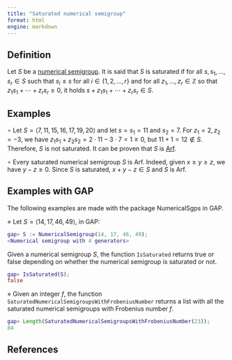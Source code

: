 ```yaml
---
title: "Saturated numerical semigroup"
format: html
engine: markdown
---
```


<!-- Definición de Num. Sem. -->

## Definition

Let $S$ be a [numerical semigroup](../Basic-concepts/Numerical-semigroup.qmd). It is said that $S$ is saturated if for all $s, s_1, \ldots, s_r \in S$ such that $s_i \le s$ for all $i \in \{1, 2, \ldots, r\}$ and for all $z_1, \ldots, z_r \in \mathbb{Z}$ so that $z_1 s_1 + \cdots + z_r s_r \ge 0$, it holds $s + z_1 s_1 + \cdots + z_r s_r \in S$.

## Examples

$\circ$ Let $S = \langle 7, 11, 15, 16, 17, 19, 20 \rangle$ and let $s = s_1 = 11$ and $s_2 = 7$. For $z_1 = 2, z_2 = -3$, we have $z_1 s_1 + z_2 s_2 = 2 \cdot 11 - 3 \cdot 7 = 1 \ge 0$, but $11 + 1 = 12 \not \in S$. Therefore, $S$ is not saturated. It can be proven that $S$ is [Arf](Arf-semigroup.qmd).

$\circ$ Every saturated numerical semigroup $S$ is Arf. Indeed, given $x \ge y \ge z$, we have $y - z \ge 0$. Since $S$ is saturated, $x + y - z \in S$ and $S$ is Arf.

## Examples with GAP

The following examples are made with the package NumericalSgps in GAP.

$\diamond$ Let $S = \langle 14, 17, 46, 49 \rangle$, in GAP:

``` gap
gap> S := NumericalSemigroup(14, 17, 46, 49);
<Numerical semigroup with 4 generators>
```

Given a numerical semigroup $S$, the function `IsSaturated` returns true or false depending on whether the numerical semigroup is saturated or not.

``` gap
gap> IsSaturated(S);
false
```

$\diamond$ Given an integer $f$, the function `SaturatedNumericalSemigroupsWithFrobeniusNumber` returns a list with all the saturated numerical semigroups with Frobenius number $f$.

``` gap
gap> Length(SaturatedNumericalSemigroupsWithFrobeniusNumber(23));
84
```

## References
